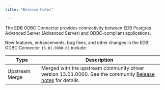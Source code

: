 ```yaml
---
title: "Release Notes"

---
```

The EDB ODBC Connector provides connectivity between EDB Postgres Advanced Server (Advanced Server) and ODBC-compliant applications.

New features, enhancements, bug fixes, and other changes in the EDB ODBC Connector `13.01.0000.01` include:

| Type              | Description                                                                                                                                                 |
| ----------------- | ----------------------------------------------------------------------------------------------------------------------------------------------------------- | 
| Upstream Merge    | Merged with the upstream community driver version 13.01.0000. See the community [Release notes](https://odbc.postgresql.org/docs/release.html) for details. |





